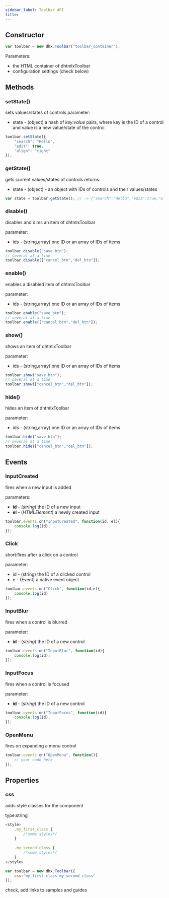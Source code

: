 ```yaml
---
sidebar_label: Toolbar API
title: 
---          
```


Constructor
----------------

~~~js
var toolbar = new dhx.Toolbar("toolbar_container");
~~~

Parameters:

- the HTML container of dhtmlxToolbar
- configuration settings (check below)

Methods
-------------

### setState()

sets values/states of controls 
parameter:

- state - (object) a hash of *key:value* pairs, where key is the ID of a control and value is a new value/state of the control

~~~js
toolbar.setState({
	"search": "Hello",
    "edit": true,
    "align": "right"
});
~~~


### getState()

gets current values/states of controls
returns: 

- state - (object) - an object with IDs of controls and their values/states 

~~~js
var state = toolbar.getState(); // -> {"search":"Hello","edit":true,"align":"right"} 
~~~



### disable()

disables and dims an item of dhtmlxToolbar

parameter:

- ids -  (string,array)  one ID or an array of IDs of items

~~~js
toolbar.disable("save_btn");
// several at a time
toolbar.disable(["cancel_btn","del_btn"]);
~~~
	
### enable()

enables a disabled item of dhtmlxToolbar

parameter:

- ids - (string,array)   one ID or an array of IDs of items

~~~js
toolbar.enable("save_btn");
// several at a time
toolbar.enable(["cancel_btn","del_btn"]);
~~~

### show()

shows an item of dhtmlxToolbar

parameter:

- ids -  (string,array)   one ID or an array of IDs of items

~~~js
toolbar.show("save_btn");
// several at a time
toolbar.show(["cancel_btn","del_btn"]);
~~~
	
### hide()

hides an item of dhtmlxToolbar

parameter:

- ids -  (string,array)    one ID or an array of IDs of items

~~~js
toolbar.hide("save_btn");
// several at a time
toolbar.hide(["cancel_btn","del_btn"]);
~~~


Events
------------------

### InputCreated

fires when a new input is added 

parameters:

- <strong>id</strong> - (*string*) the ID of a new input
- <strong>el</strong> -	(*HTMLElement*)	a newly created input

~~~js
toolbar.events.on("InputCreated", function(id, el){
	console.log(id);
});
~~~

### Click

short:fires after a click on a control

parameter:

- id  -  (string)  	the ID of a clicked control
- e -	(Event)  a native event object

~~~js
toolbar.events.on("Click", function(id,e){
	console.log(id)
});
~~~

### InputBlur

fires when a control is blurred

parameter:

- <strong>id</strong> - (*string*) the ID of a new control

~~~js
toolbar.events.on("InputBlur", function(id){
	console.log(id);
});
~~~


### InputFocus

fires when a control is focused

parameter:

- <strong>id</strong> - (*string*) the ID of a new control

~~~js
toolbar.events.on("InputFocus", function(id){
	console.log(id);
});
~~~

### OpenMenu

fires on expanding a menu control 

~~~js
toolbar.events.on("OpenMenu", function(){
	// your code here
});
~~~


Properties
--------------

### css

adds style classes for the component

type:string

~~~js
<style>
    .my_first_class {
        /*some styles*/
    }
 
    .my_second_class {
        /*some styles*/
    }
</style>

var toolbar = new dhx.Toolbar({
    css:"my_first_class my_second_class"
});
~~~



check, add links to samples and guides


